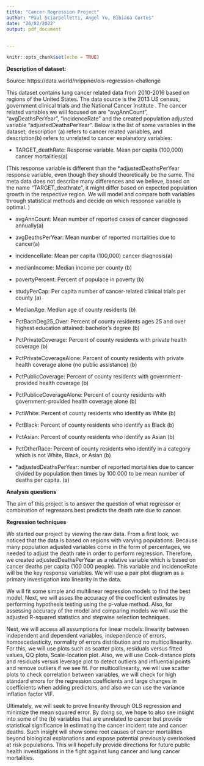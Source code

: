 ```yaml
---
title: "Cancer Regression Project"
author: "Paul Sciarpelletti, Angel Yu, Bibiana Cortes"
date: "26/02/2022"
output: pdf_document
   
 
---
```


```r
knitr::opts_chunk$set(echo = TRUE)
```
**Description of dataset:** 

Source: https://data.world/nrippner/ols-regression-challenge

This dataset contains lung cancer related data from 2010-2016 based on regions of the United States. The data source is the 2013 US census, government clinical trials and the National Cancer Institute . The cancer related variables we will focused on are "avgAnnCount", "avgDeathsPerYear", "incidenceRate" and the created population adjusted variable "adjustedDeathsPerYear". Below is the list of some variables in the dataset; description (a) refers to cancer related variables, and  description(b) refers to unrelated to cancer explanatory variables:

- TARGET_deathRate: Response variable. Mean per capita (100,000) cancer mortalities(a)

(This response variable is different than the *adjustedDeathsPerYear response variable, even though they should theoretically be the same. The meta data does not describe many differences and we believe, based on the name "TARGET_deathrate", it might differ based on expected population growth in the respective region. We will model and compare both variables through statistical methods and decide on which response variable is optimal. )

- avgAnnCount: Mean number of reported cases of cancer diagnosed annually(a)

- avgDeathsPerYear: Mean number of reported mortalities due to cancer(a)

- incidenceRate: Mean per capita (100,000) cancer diagnosis(a)

- medianIncome: Median income per county (b)

- povertyPercent: Percent of populace in poverty (b)

- studyPerCap: Per capita number of cancer-related clinical trials per county (a)

- MedianAge: Median age of county residents (b)

- PctBachDeg25_Over: Percent of county residents ages 25 and over highest education attained: bachelor's degree (b)

- PctPrivateCoverage: Percent of county residents with private health coverage (b)

- PctPrivateCoverageAlone: Percent of county residents with private health coverage alone (no public assistance) (b)

- PctPublicCoverage: Percent of county residents with government-provided health coverage (b)

- PctPubliceCoverageAlone: Percent of county residents with government-provided health coverage alone (b)

- PctWhite: Percent of county residents who identify as White (b)

- PctBlack: Percent of county residents who identify as Black (b)

- PctAsian: Percent of county residents who identify as Asian (b)

- PctOtherRace: Percent of county residents who identify in a category which is not White, Black, or Asian (b)

- *adjustedDeathsPerYear: number of reported mortalities due to cancer divided by population then times by 100 000 to be mean number of deaths per capita. (a)


**Analysis questions**

The aim of this project is to answer the question of  what regressor or combination of regressors best predicts the death rate due to cancer.

**Regression techniques**

We started our project by viewing the raw data. From a first look, we noticed that the data is based on regions with varying populations. Because many population adjusted variables come in the form of percentages, we needed to adjust the death rate in order to perform regression. Therefore, we created adjustedDeathsPerYear as a relative variable which is based on cancer deaths per capita (100 000 people). This variable and incidenceRate will be the key response variables. We will use a pair plot diagram as a primary investigation into linearity in the data.

We will fit some simple and multilinear regression models to find the best model. Next,  we will asses the accuracy of the coefficient estimates by performing hypothesis testing using the p-value method. Also, for assessing accuracy of the model and comparing models we will use the adjusted R-squared statistics and stepwise selection techniques. 

Next, we will access all assumptions for linear models: linearity between independent and dependent variables, independence of errors, homoscedasticity, normality of errors distribution and no multicollinearity. For this, we will use plots such as scatter plots, residuals versus fitted values, QQ plots, Scale-location plot. Also, we will use Cook-distance plots and residuals versus leverage plot to detect outliers and influential points and remove outliers if we see fit. For multicollinearity, we will use scatter plots to check correlation between variables, we will check for high standard errors for the regression coefficients and  large changes in coefficients when adding predictors, and also we can use the variance inflation factor VIF.  

Ultimately, we will seek to prove linearity through OLS regression and  minimize the mean squared error. By doing so, we hope to also see insight into some of the (b) variables that are unrelated to cancer but provide statistical significance in estimating the cancer incident rate and cancer deaths. Such insight will show some root causes of cancer mortalities beyond biological explanations and expose potential previously overlooked at risk populations. This will hopefully provide directions for future public health investigations in the fight against lung cancer and lung cancer mortalities. 



  
 
   
